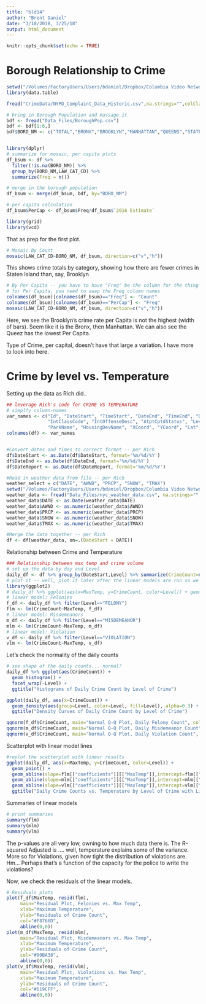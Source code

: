 ```yaml
---
title: "bld14"
author: "Brent Daniel"
date: "3/18/2018, 3/25/18"
output: html_document
---
```


```r
knitr::opts_chunk$set(echo = TRUE)
```

# Borough Relationship to Crime

```r
setwd("/Volumes/FactoryUsers/Users/bdaniel/Dropbox/Columbia Video Network/2018 a Data Visualization/CrimeDataNYC")
library(data.table)

fread("CrimeData/NYPD_Complaint_Data_Historic.csv",na.strings="",colClasses = c(PARKS_NM="c",HADEVELOPT="c"))->df

# bring in Borough Population and massage it
bdf <- fread("Data_Files/BoroughPop.csv")
bdf <- bdf[1:6,]
bdf$BORO_NM <- c("TOTAL","BRONX","BROOKLYN","MANHATTAN","QUEENS","STATEN ISLAND")


library(dplyr)
# summarize for mosaic, per capita plots
df_bsum <- df %>% 
  filter(!is.na(BORO_NM)) %>%
  group_by(BORO_NM,LAW_CAT_CD) %>% 
  summarize(Freq = n())

# merge in the borough population
df_bsum <- merge(df_bsum, bdf, by="BORO_NM")

# per capita calculation
df_bsum$PerCap <- df_bsum$Freq/df_bsum$`2016 Estimate`

library(grid)
library(vcd)
```

That as prep for the first plot.

```r
# Mosaic By Count
mosaic(LAW_CAT_CD~BORO_NM, df_bsum, direction=c("v","h"))
```

This shows crime totals by category, showing how there are fewer crimes in Staten Island than, say, Brooklyn


```r
# By Per Capita -- you have to have "Freq" be the column for the thing the Mosaic will use for frequency, so 
# for Per Capita, you need to swap the Freq column names
colnames(df_bsum)[colnames(df_bsum)=="Freq"] <- "Count"
colnames(df_bsum)[colnames(df_bsum)=="PerCap"] <- "Freq"
mosaic(LAW_CAT_CD~BORO_NM, df_bsum, direction=c("v","h"))
```

Here, we see the Brooklyn's crime rate per Capita is not the highest (width of bars). Seem like it is the Bronx, then Manhattan.  We can also see the Queez has the lowest Per Capita.

Type of Crime, per capital, doesn't have that large a variation. I have more to look into here.


# Crime by level vs. Temperature

Setting up the data as Rich did..

````r
## leverage Rich's code for CRIME VS TEMPERATURE
# simplfy column-names
var_names <- c("Id", "DateStart", "TimeStart", "DateEnd", "TimeEnd", "DateReport", "ClassCode", "OffenseDesc", 
               "IntClassCode", "IntOffenseDesc", "AtptCptdStatus", "Level", "Jurisdiction", "Boro", "Pct", "LocOfOccr", "PremDesc", 
               "ParkName", "HousingDevName", "XCoord", "YCoord", "Lat", "Long", "Lat_Long")
colnames(df) <- var_names


#Convert dates and times to correct format -- per Rich
df$DateStart <- as.Date(df$DateStart, format='%m/%d/%Y')
df$DateEnd <- as.Date(df$DateEnd, format='%m/%d/%Y')
df$DateReport <- as.Date(df$DateReport, format='%m/%d/%Y')

#Read in weather data from file -- per Rich
weather_select = c("DATE", "AWND", "PRCP", "SNOW", "TMAX")
setwd("/Volumes/FactoryUsers/Users/bdaniel/Dropbox/Columbia Video Network/2018 a Data Visualization/CrimeDataNYC")
weather_data <- fread("Data_Files/nyc_weather_data.csv", na.strings="", select = weather_select, stringsAsFactors = FALSE)
weather_data$DATE <- as.Date(weather_data$DATE)
weather_data$AWND <- as.numeric(weather_data$AWND)
weather_data$PRCP <- as.numeric(weather_data$PRCP)
weather_data$SNOW <- as.numeric(weather_data$SNOW)
weather_data$TMAX <- as.numeric(weather_data$TMAX)

#Merge the data together -- per Rich
df <- df[weather_data, on=.(DateStart = DATE)]
````

Relationship between Crime and Temperature

```r
### Relationship between max temp and crime volume
# set up the data by day and Level
daily_df <- df %>% group_by(DateStart,Level) %>% summarize(CrimeCount=n(),MaxTemp=mean(TMAX))
# plot it -- well, plot it later after the linear models are run so we can see the linear slopes
library(ggplot2)
# daily_df %>% ggplot(aes(x=MaxTemp, y=CrimeCount, color=Level)) + geom_point()
# linear model: Felonies
f_df <- daily_df %>% filter(Level=="FELONY")
flm <- lm(CrimeCount~MaxTemp, f_df)
# linear model: Misdemeanors
m_df <- daily_df %>% filter(Level=="MISDEMEANOR")
mlm <- lm(CrimeCount~MaxTemp, m_df)
# linear model: Violation
v_df <- daily_df %>% filter(Level=="VIOLATION")
vlm <- lm(CrimeCount~MaxTemp, v_df)

````

Let's check the normality of the daily counts

```r
# see shape of the daily counts... normal?
daily_df %>% ggplot(aes(CrimeCount)) +
  geom_histogram() +
  facet_wrap(~Level) +
  ggtitle("Histograms of Daily Crime Count by Level of Crime")

ggplot(daily_df, aes(x=CrimeCount)) +
  geom_density(aes(group=Level, color=Level, fill=Level), alpha=0.3) +
  ggtitle("Density Curves of Daily Crime Count by Level of Crime")

qqnorm(f_df$CrimeCount, main="Normal Q-Q Plot, Daily Felony Count", col="#F8766D") 
qqnorm(m_df$CrimeCount, main="Normal Q-Q Plot, Daily Misdemeanor Count", col="#00BA38") 
qqnorm(v_df$CrimeCount, main="Normal Q-Q Plot, Daily Violation Count", col="#619CFF") 
````

Scatterplot with linear model lines

````r
#replot the scatterplot with linear results
ggplot(daily_df, aes(x=MaxTemp, y=CrimeCount, color=Level)) + 
  geom_point() +
  geom_abline(slope=flm[["coefficients"]][["MaxTemp"]],intercept=flm[["coefficients"]][["(Intercept)"]]) +
  geom_abline(slope=mlm[["coefficients"]][["MaxTemp"]],intercept=mlm[["coefficients"]][["(Intercept)"]]) +
  geom_abline(slope=vlm[["coefficients"]][["MaxTemp"]],intercept=vlm[["coefficients"]][["(Intercept)"]]) +
  ggtitle("Daily Crime Counts vs. Temperature by Level of Crime with Linear Models")
````

Summaries of linear models

````r
# print summaries
summary(flm)
summary(mlm)
summary(vlm)
````

The p-values are all very low, owning to how much data there is. The R-squared Adjusted is .... well, temperature explains some of the variance. More so for Violations, given how tight the distribution of violations are. Hm... Perhaps that's a function of the capacity for the police to write the violations?

Now, we check the residuals of the linear models.

````r
# Residuals plots
plot(f_df$MaxTemp, resid(flm), 
     main="Residual Plot, Felonies vs. Max Temp", 
     xlab="Maximum Temperature", 
     ylab="Residuals of Crime Count", 
     col="#F8766D",
     abline(0,0))
plot(m_df$MaxTemp, resid(mlm), 
     main="Residual Plot, Misdemeanors vs. Max Temp", 
     xlab="Maximum Temperature", 
     ylab="Residuals of Crime Count", 
     col="#00BA38",
     abline(0,0))
plot(v_df$MaxTemp, resid(vlm), 
     main="Residual Plot, Violations vs. Max Temp", 
     xlab="Maximum Temperature", 
     ylab="Residuals of Crime Count", 
     col="#619CFF",
     abline(0,0))
````

